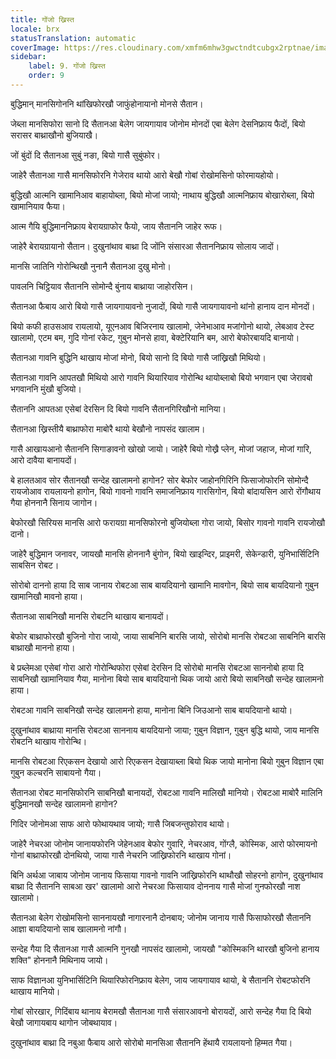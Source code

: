 ```yaml
---
title: गोंजो ख्रिस्त
locale: brx
statusTranslation: automatic
coverImage: https://res.cloudinary.com/xmfm6mhw3gwctndtcubgx2rptnae/image/upload/v1741354419/small_cover_la_gran_rebelion_28716e29d2.webp
sidebar:
    label: 9. गोंजो ख्रिस्त
    order: 9
---
```

बुद्धिमान् मानसिगोननि थांखिफोरखौ जाफुंहोनायानो मोनसे सैतान।

जेब्ला मानसिफोरा सानो दि सैतानआ बेलेग जायगायाव जोनोम मोनदों एबा बेलेग देसनिफ्राय फैदों, बियो सरासर बाथ्राखौनो बुजियाखै।

जों बुंदों दि सैतानआ सुबुं नङा, बियो गासै सुबुंफोर।

जाहेरै सैतानआ गासै मानसिफोरनि गेजेराव थायो आरो बेखौ गोबां रोखोमसिनो फोरमायहोयो।

बुद्धिखौ आत्मनि खामानिआव बाहायोब्ला, बियो मोजां जायो; नाथाय बुद्धिखौ आत्मनिफ्राय बोखारोब्ला, बियो खामानियाव फैया।

आत्म गैयि बुद्धिमाननिफ्राय बेरायग्राफोर फैयो, जाय सैताननि जाहेर रूफ।

जाहेरै बेरायग्रायानो सैतान। दुखुनांथाव बाथ्रा दि जोंनि संसारआ सैताननिफ्राय सोलाय जादों।

मानसि जातिनि गोरोन्थिखौ नुनानै सैतानआ दुखु मोनो।

पावलनि चिट्ठियाव सैताननि सोमोन्दै बुंनाय बाथ्राया जाहोरसिन।

सैतानआ फैबाय आरो बियो गासै जायगायावनो नुजादों, बियो गासै जायगायावनो थांनो हानाय दान मोनदों।

बियो कफी हाउसआव रायलायो, यूएनआव बिजिरनाय खालामो, जेनेभाआव मजांगोनो थायो, लेबआव टेस्ट खालामो, एटम बम, गुदि गोनां रकेट, गुबुन मोनसे हावा, बेक्टेरियानि बम, आरो बेफोरबायदि बानायो।

सैतानआ गावनि बुद्धिनि थाखाय मोजां मोनो, बियो सानो दि बियो गासै जांख्रिखौ मिथियो।

सैतानआ गावनि आपतखौ मिथियो आरो गावनि थियारियाव गोरोन्थि थायोब्लाबो बियो भगवान एबा जेरावबो भगवाननि मुंखौ बुजियो।

सैताननि आपतआ एसेबां देरसिन दि बियो गावनि सैतानगिरिखौनो मानिया।

सैतानआ ख्रिस्तीयै बाथ्राफोरा माबोरै थायो बेखौनो नापसंद खालाम।

गासै आखायआनो सैताननि सिगाङावनो खोखो जायो। जाहेरै बियो गोख्रै प्लेन, मोजां जहाज, मोजां गारि, आरो दावैया बानायदों।

बे हालतआव सोर सैतानखौ सन्देह खालामनो हागोन? सोर बेफोर जाहोनगिरिनि फिसाजोफोरनि सोमोन्दै रायजोआव रायलायनो हागोन, बियो गावनो गावनि समाजनिफ्राय गारसिगोन, बियो बांदायसिन आरो रोंगौथाय गैया होननानै सिनाय जागोन।

बेफोरखौ सिरियस मानसि आरो फरायग्रा मानसिफोरनो बुजियोब्ला गोरा जायो, बिसोर गावनो गावनि रायजोखौ दानो।

जाहेरै बुद्धिमान जनावर, जायखौ मानसि होननानै बुंगोन, बियो खाइन्दिर, प्राइमरी, सेकेन्डारी, युनिभार्सिटिनि साबसिन रोबट।

सोरोबो दाननो हाया दि साब जानाय रोबटआ साब बायदियानो खामानि मावगोन, बियो साब बायदियानो गुबुन खामानिखौ मावनो हाया।

सैतानआ साबनिखौ मानसि रोबटनि थाखाय बानायदों।

बेफोर बाथ्राफोरखौ बुजिनो गोरा जायो, जाया साबनिनि बारसि जायो, सोरोबो मानसि रोबटआ साबनिनि बारसि बाथ्राखौ माननो हाया।

बे प्रब्लेमआ एसेबां गोरा आरो गोरोन्थिफोरा एसेबां देरसिन दि सोरोबो मानसि रोबटआ साननोबो हाया दि साबनिखौ खामानियाव गैया, मानोना बियो साब बायदियानो थिक जायो आरो बियो साबनिखौ सन्देह खालामनो हाया।

रोबटआ गावनि साबनिखौ सन्देह खालामनो हाया, मानोना बिनि जिउआनो साब बायदियानो थायो।

दुखुनांथाव बाथ्राया मानसि रोबटआ साननाय बायदियानो जाया; गुबुन विज्ञान, गुबुन बुद्धि थायो, जाय मानसि रोबटनि थाखाय गोरोन्थि।

मानसि रोबटआ रिएकसन देखायो आरो रिएकसन देखायाब्ला बियो थिक जायो मानोना बियो गुबुन विज्ञान एबा गुबुन कल्चरनि साबायनो गैया।

सैतानआ रोबट मानसिफोरनि साबनिखौ बानायदों, रोबटआ गावनि मालिखौ मानियो। रोबटआ माबोरै मालिनि बुद्धिमानखौ सन्देह खालामनो हागोन?

गिदिर जोनोमआ साफ आरो फोथायथाव जायो; गासै जिबजन्तुफोराव थायो।

जाहेरै नेचरआ जोनोम जानायफोरनि जेहेनआव बेफोर गुवारि, नेचरआव, गोंग्लै, कोस्मिक, आरो फोरमायनो गोनां बाथ्राफोरखौ दोनथियो, जाया गासै नेचरनि जांख्रिफोरनि थाखाय गोनां।

बिनि अर्थआ जाबाय जोनोम जानाय फिसाया गावनो गावनि जांख्रिफोरनि थाथौखौ सोहरनो हागोन, दुखुनांथाव बाथ्रा दि सैताननि साबआ खर' खालामो आरो नेचरआ फिसायाव दोननाय गासै मोजां गुनफोरखौ नाश खालामो।

सैतानआ बेलेग रोखोमसिनो साननायखौ नागारनानै दोनबाय; जोनोम जानाय गासै फिसाफोरखौ सैताननि आज्ञा बायदियानो साब खालामनो नांगौ।

सन्देह गैया दि सैतानआ गासै आत्मनि गुनखौ नापसंद खालामो, जायखौ "कोस्मिकनि थारखौ बुजिनो हानाय शक्ति" होननानै मिथिनाय जायो।

साफ विज्ञानआ युनिभार्सिटिनि थियारिफोरनिफ्राय बेलेग, जाय जायगायाव थायो, बे सैताननि रोबटफोरनि थाखाय मानियो।

गोबां सोरखार, गिदिंबाय थानाय बेरामखौ सैतानआ गासै संसारआवनो बोरायदों, आरो सन्देह गैया दि बियो बेखौ जागायबाय थागोन जोबथायाव।

दुखुनांथाव बाथ्रा दि नबुआ फैबाय आरो सोरोबो मानसिआ सैताननि हेंथायै रायलायनो हिम्मत गैया।

